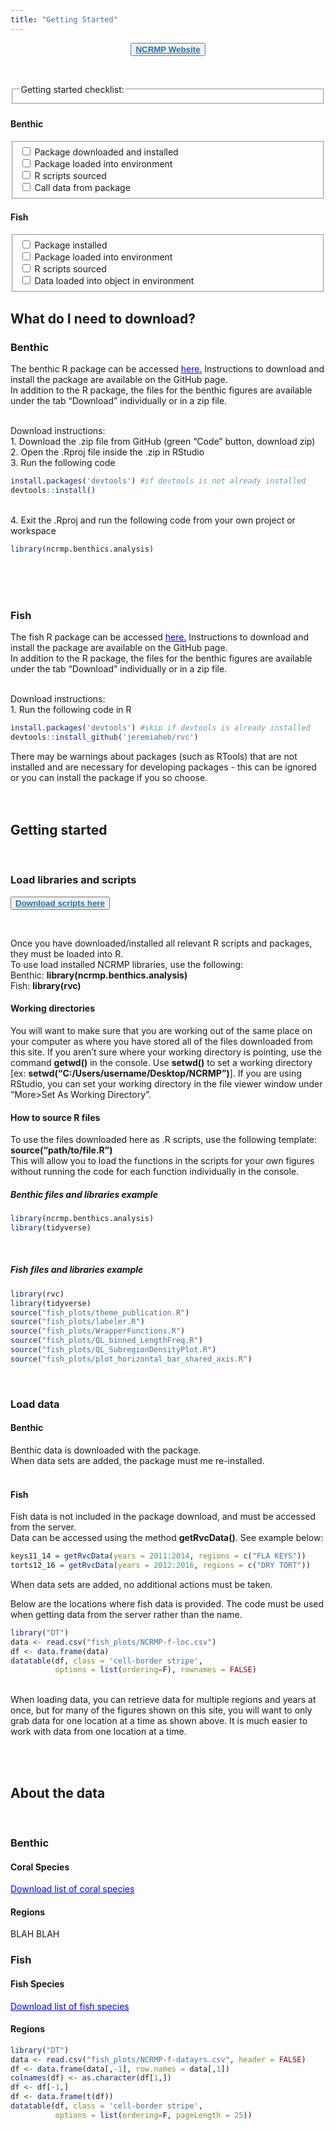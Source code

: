 ```yaml
---
title: "Getting Started"
---
```


<style type="text/css">
.main-container {
  max-width: 90% !important;
  margin: auto;
}
</style>

<center>
<button> <a href="https://www.coris.noaa.gov/monitoring/" target="_blank" style="font-size:100%;color:#2471A3;font-weight:bold"> NCRMP Website</a></button>
</center>
<br>

:::: {class='fluid-row'}

::: {class='col-md-3'}

<fieldset>
   <legend>Getting started checklist:</legend>
</fieldset>

### {.tabset}

#### Benthic

<fieldset>
   <label><input type="checkbox" name="pkg"> Package downloaded and installed</label><br />
   <label><input type="checkbox" name="load"> Package loaded into environment</label><br />
   <label><input type="checkbox" name="source"> R scripts sourced</label><br />
   <label><input type="checkbox" name="data"> Call data from package</label><br />
</fieldset>

#### Fish

<fieldset>
   <label><input type="checkbox" name="pkg"> Package installed</label><br />
   <label><input type="checkbox" name="load"> Package loaded into environment</label><br />
   <label><input type="checkbox" name="source"> R scripts sourced</label><br />
   <label><input type="checkbox" name="data"> Data loaded into object in environment</label><br />
</fieldset>

:::

::: {class='col-md-9'}

<!-- SIDE BAR ABOVE
REST OF PAGE BELOW -->

## What do I need to download? {.tabset}
### Benthic
The benthic R package can be accessed <a href="https://github.com/shgroves/NCRMP_benthics" target="_blank" style="color:blue">here.</a>
Instructions to download and install the package are available on the GitHub page. <br>
In addition to the R package, the files for the benthic figures are available under the tab "Download" individually or in a zip file. <br><br>

Download instructions: <br>
1. Download the .zip file from GitHub (green "Code" button, download zip) <br>
2. Open the .Rproj file inside the .zip in RStudio <br>
3. Run the following code
```r
install.packages('devtools') #if devtools is not already installed
devtools::install()
```
<br>
4. Exit the .Rproj and run the following code from your own project or workspace
```r
library(ncrmp.benthics.analysis) 
```


<br><br><br>

### Fish
The fish R package can be accessed <a href="https://github.com/jeremiaheb/rvc" target="_blank" style="color:blue">here.</a>
Instructions to download and install the package are available on the GitHub page. <br>
In addition to the R package, the files for the benthic figures are available under the tab "Download" individually or in a zip file. <br> <br>

Download instructions: <br>
1. Run the following code in R
```r
install.packages('devtools') #skip if devtools is already installed
devtools::install_github('jeremiaheb/rvc')
```
There may be warnings about packages (such as RTools) that are not installed and are necessary for developing packages - this can be ignored or you can install the package if you so choose. 
<br><br><br>


## Getting started

<br>

### Load libraries and scripts

<button> <a href="https://kenzieknox.github.io/NCRMPCookbook/downloadpkgs.Rmd" target="_blank" style="font-size:100%;color:#2471A3;font-weight:bold"> Download scripts here</a></button>
<br>

Once you have downloaded/installed all relevant R scripts and packages, they must be loaded into R. <br>
To use load installed NCRMP libraries, use the following: <br>
Benthic: **library(ncrmp.benthics.analysis)** <br>
Fish: **library(rvc)**
<br>

#### Working directories
You will want to make sure that you are working out of the same place on your computer as where you have stored all of the files downloaded from this site. If you aren't sure where your working directory is pointing, use the command **getwd()** in the console. Use **setwd()** to set a working directory [ex: **setwd("C:/Users/username/Desktop/NCRMP")**]. If you are using RStudio, you can set your working directory in the file viewer window under "More>Set As Working Directory".
<br>

#### How to source R files {.tabset}
To use the files downloaded here as .R scripts, use the following template: <br>
**source("path/to/file.R")** <br>
This will allow you to load the functions in the scripts for your own figures without running the code for each function individually in the console.
<br>

##### Benthic files and libraries example
```r
library(ncrmp.benthics.analysis)
library(tidyverse)
```

<br>

##### Fish files and libraries example
```r
library(rvc)
library(tidyverse)
source("fish_plots/theme_publication.R")
source("fish_plots/labeler.R")
source("fish_plots/WrapperFunctions.R")
source("fish_plots/QL_binned_LengthFreq.R")
source("fish_plots/QL_SubregionDensityPlot.R")
source("fish_plots/plot_horizontal_bar_shared_axis.R")
```

<br>

### Load data {.tabset}

#### Benthic
Benthic data is downloaded with the package. <br>
When data sets are added, the package must me re-installed.
<br><br>

#### Fish
Fish data is not included in the package download, and must be accessed from the server. <br>
Data can be accessed using the method **getRvcData()**. See example below: 
```r
keys11_14 = getRvcData(years = 2011:2014, regions = c("FLA KEYS"))
torts12_16 = getRvcData(years = 2012:2016, regions = c("DRY TORT"))
```
When data sets are added, no additional actions must be taken. <br>

Below are the locations where fish data is provided. The code must be used when getting data from the server rather than the name.
```r
library("DT")
data <- read.csv("fish_plots/NCRMP-f-loc.csv")
df <- data.frame(data)
datatable(df, class = 'cell-border stripe', 
          options = list(ordering=F), rownames = FALSE)
```
<br>
When loading data, you can retrieve data for multiple regions and years at once, but for many of the figures shown on this site, you will want to only grab data for one location at a time as shown above. It is much easier to work with data from one location at a time. 

<br><br>

## About the data 

<br>

### Benthic {.tabset}

#### Coral Species
<a href="benthic_plots/benthic_spp.txt" download style="color:blue">Download list of coral species</a>

#### Regions
BLAH BLAH
<br>

### Fish {.tabset}

#### Fish Species
<a href="fish_plots/fish_spp.txt" download style="color:blue">Download list of fish species</a>

#### Regions
<!-- 
To add to the table, edit the NCRMP-f-datayrs.csv
-->

```r
library("DT")
data <- read.csv("fish_plots/NCRMP-f-datayrs.csv", header = FALSE)
df <- data.frame(data[,-1], row.names = data[,1])
colnames(df) <- as.character(df[1,])
df <- df[-1,]
df <- data.frame(t(df))
datatable(df, class = 'cell-border stripe', 
          options = list(ordering=F, pageLength = 25))
```


:::

::::